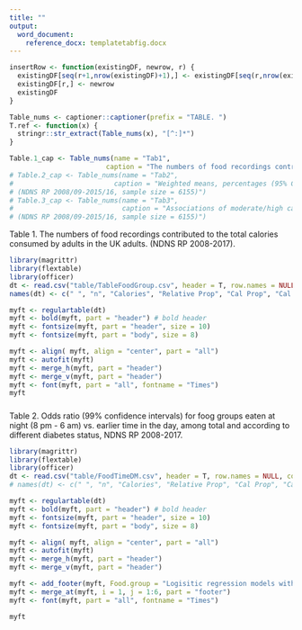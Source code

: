 ```yaml
---
title: ""
output: 
  word_document:
    reference_docx: templatetabfig.docx
---
```


```r
insertRow <- function(existingDF, newrow, r) {
  existingDF[seq(r+1,nrow(existingDF)+1),] <- existingDF[seq(r,nrow(existingDF)),]
  existingDF[r,] <- newrow
  existingDF
}
```


```r
Table_nums <- captioner::captioner(prefix = "TABLE. ")
T.ref <- function(x) {
  stringr::str_extract(Table_nums(x), "[^:]*")
}

Table.1_cap <- Table_nums(name = "Tab1", 
                        caption = "The numbers of food recordings contributed to the total calories consumed by adults in the UK adults. (NDNS RP 2008-2017).")
# Table.2_cap <- Table_nums(name = "Tab2",
#                         caption = "Weighted means, percentages (95% CIs) of the characteristics by latent class memberships in the UK adults.
# (NDNS RP 2008/09-2015/16, sample size = 6155)")
# Table.3_cap <- Table_nums(name = "Tab3", 
#                           caption = "Associations of moderate/high carbohydrate eating patterns versus low on hypertension, BMI, and WC in UK adults, with or without diabetes.
# (NDNS RP 2008/09-2015/16, sample size = 6155)")

```

Table 1. The numbers of food recordings contributed to the total calories consumed by adults in the UK adults. (NDNS RP 2008-2017).

```r
library(magrittr)
library(flextable)
library(officer)
dt <- read.csv("table/TableFoodGroup.csv", header = T, row.names = NULL, colClasses = "character")
names(dt) <- c(" ", "n", "Calories", "Relative Prop", "Cal Prop", "Cal Cum Prop")

myft <- regulartable(dt)
myft <- bold(myft, part = "header") # bold header
myft <- fontsize(myft, part = "header", size = 10) 
myft <- fontsize(myft, part = "body", size = 8) 

myft <- align( myft, align = "center", part = "all")
myft <- autofit(myft)
myft <- merge_h(myft, part = "header")
myft <- merge_v(myft, part = "header")
myft <- font(myft, part = "all", fontname = "Times")
myft
```








#####



Table 2. Odds ratio (99% confidence intervals) for foog groups eaten at night (8 pm - 6 am) vs. earlier time in the day, among total and according to different diabetes status, NDNS RP 2008-2017.					

```r
library(magrittr)
library(flextable)
library(officer)
dt <- read.csv("table/FoodTimeDM.csv", header = T, row.names = NULL, colClasses = "character")
# names(dt) <- c(" ", "n", "Calories", "Relative Prop", "Cal Prop", "Cal Cum Prop")

myft <- regulartable(dt)
myft <- bold(myft, part = "header") # bold header
myft <- fontsize(myft, part = "header", size = 10) 
myft <- fontsize(myft, part = "body", size = 8) 

myft <- align( myft, align = "center", part = "all")
myft <- autofit(myft)
myft <- merge_h(myft, part = "header")
myft <- merge_v(myft, part = "header")

myft <- add_footer(myft, Food.group = "Logisitic regression models with GEE were adjusted for age, sex, and social-economic levels.")
myft <- merge_at(myft, i = 1, j = 1:6, part = "footer")
myft <- font(myft, part = "all", fontname = "Times")

myft
```


